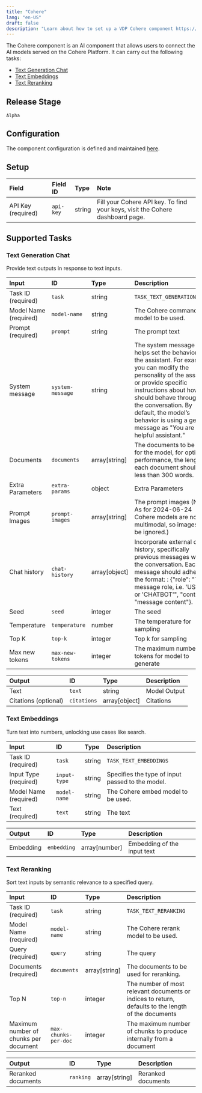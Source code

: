 ```yaml
---
title: "Cohere"
lang: "en-US"
draft: false
description: "Learn about how to set up a VDP Cohere component https://github.com/instill-ai/instill-core"
---
```


The Cohere component is an AI component that allows users to connect the AI models served on the Cohere Platform.
It can carry out the following tasks:

- [Text Generation Chat](#text-generation-chat)
- [Text Embeddings](#text-embeddings)
- [Text Reranking](#text-reranking)



## Release Stage

`Alpha`



## Configuration

The component configuration is defined and maintained [here](https://github.com/instill-ai/component/blob/main/ai/cohere/v0/config/definition.json).




## Setup


| Field | Field ID | Type | Note |
| :--- | :--- | :--- | :--- |
| API Key (required) | `api-key` | string | Fill your Cohere API key. To find your keys, visit the Cohere dashboard page. |




## Supported Tasks

### Text Generation Chat

Provide text outputs in response to text inputs.


| Input | ID | Type | Description |
| :--- | :--- | :--- | :--- |
| Task ID (required) | `task` | string | `TASK_TEXT_GENERATION_CHAT` |
| Model Name (required) | `model-name` | string | The Cohere command model to be used. |
| Prompt (required) | `prompt` | string | The prompt text |
| System message | `system-message` | string | The system message helps set the behavior of the assistant. For example, you can modify the personality of the assistant or provide specific instructions about how it should behave throughout the conversation. By default, the model’s behavior is using a generic message as "You are a helpful assistant." |
| Documents | `documents` | array[string] | The documents to be used for the model, for optimal performance, the length of each document should be less than 300 words. |
| Extra Parameters | `extra-params` | object | Extra Parameters |
| Prompt Images | `prompt-images` | array[string] | The prompt images (Note: As for 2024-06-24 Cohere models are not multimodal, so images will be ignored.) |
| Chat history | `chat-history` | array[object] | Incorporate external chat history, specifically previous messages within the conversation. Each message should adhere to the format: : \{"role": "The message role, i.e. 'USER' or 'CHATBOT'", "content": "message content"\}. |
| Seed | `seed` | integer | The seed |
| Temperature | `temperature` | number | The temperature for sampling |
| Top K | `top-k` | integer | Top k for sampling |
| Max new tokens | `max-new-tokens` | integer | The maximum number of tokens for model to generate |



| Output | ID | Type | Description |
| :--- | :--- | :--- | :--- |
| Text | `text` | string | Model Output |
| Citations (optional) | `citations` | array[object] | Citations |






### Text Embeddings

Turn text into numbers, unlocking use cases like search.


| Input | ID | Type | Description |
| :--- | :--- | :--- | :--- |
| Task ID (required) | `task` | string | `TASK_TEXT_EMBEDDINGS` |
| Input Type (required) | `input-type` | string | Specifies the type of input passed to the model. |
| Model Name (required) | `model-name` | string | The Cohere embed model to be used. |
| Text (required) | `text` | string | The text |



| Output | ID | Type | Description |
| :--- | :--- | :--- | :--- |
| Embedding | `embedding` | array[number] | Embedding of the input text |






### Text Reranking

Sort text inputs by semantic relevance to a specified query.


| Input | ID | Type | Description |
| :--- | :--- | :--- | :--- |
| Task ID (required) | `task` | string | `TASK_TEXT_RERANKING` |
| Model Name (required) | `model-name` | string | The Cohere rerank model to be used. |
| Query (required) | `query` | string | The query |
| Documents (required) | `documents` | array[string] | The documents to be used for reranking. |
| Top N | `top-n` | integer | The number of most relevant documents or indices to return, defaults to the length of the documents |
| Maximum number of chunks per document | `max-chunks-per-doc` | integer | The maximum number of chunks to produce internally from a document |



| Output | ID | Type | Description |
| :--- | :--- | :--- | :--- |
| Reranked documents | `ranking` | array[string] | Reranked documents |
